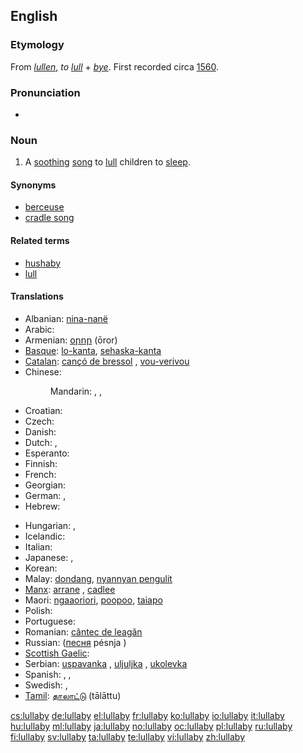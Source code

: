 ==English==
{{wikipedia}}

===Etymology===
From {{etyl|enm}} ''[[lullen]]'', ''to [[lull]]'' + ''[[bye]]''. First recorded circa [[w:1560|1560]].

===Pronunciation===
* {{audio|en-us-lullabye.ogg|Audio (US)}}

===Noun===
{{en-noun|lullab|ies}}

# A [[soothing]] [[song]] to [[lull]] children to [[sleep]].

====Synonyms====
* [[berceuse]]
* [[cradle song]]

====Related terms====
* [[hushaby]]
* [[lull]]

====Translations====
{{trans-top|a soothing song to lull children to sleep}}
* Albanian: [[nina-nanë]]
* Arabic: {{t|ar|تهويدة|f|tr=tahwiida}}
* Armenian: [[օրոր]] (ōror)
* [[Basque]]: [[lo-kanta]], [[sehaska-kanta]]
* [[Catalan]]: [[cançó de bressol]] {{f}}, [[vou-verivou]] {{m}}
* Chinese:
*: Mandarin: {{t|cmn|催眠曲|tr=cuīmiánqǔ|sc=Hani}},  {{t|cmn|搖籃曲|sc=Hani}},  {{t|cmn|摇篮曲|tr=yáolánqǔ|sc=Hani}}
* Croatian: {{t-|hr|uspavanka}}
* Czech: {{t-|cs|ukolébavka|f}}
* Danish: {{t|da|godnatsang}}
* Dutch: {{t|nl|slaapliedje|n}}, {{t|nl|wiegeliedje|n}}
* Esperanto: {{t-|eo|lulkanto|xs=Esperanto}}
* Finnish: {{t+|fi|tuutulaulu}}
* French: {{t+|fr|berceuse|f}}
* Georgian: {{t|ka|იავნანა|tr=iavnana|sc=Geor|xs=Georgian}}
* German: {{t+|de|Schlaflied|n}}, {{t+|de|Wiegenlied|n}}
* Hebrew: {{t-|he|שיר ערש|m|tr=shir eres}}
{{trans-mid}}
* Hungarian: {{t+|hu|altatódal}}, {{t-|hu|bölcsődal}}
* Icelandic: {{t+|is|vögguvísa|f}}
* Italian: {{t+|it|ninna nanna|f}}
* Japanese: {{t|ja|子守歌|tr=こもりうた, komori-uta}},  {{t|ja|ララバイ|tr=rarabai}}
* Korean: {{t+|ko|자장가|tr=jajangga|sc=Hang}}
* Malay: [[dondang]], [[nyannyan pengulit]]
* [[Manx]]: [[arrane]] {{m}}, [[cadlee]]
* Maori: [[ngaaoriori]], [[poopoo]], [[taiapo]]
* Polish: {{t+|pl|kołysanka|f}}
* Portuguese: {{t|pt|canção de ninar|f}}
* Romanian: [[cântec de leagăn]] {{n}}
* Russian: {{t|ru|колыбельная|f|tr=kolybél'naja}} ([[песня]] pésnja {{f}})
* [[Scottish Gaelic]]: {{t-|gd|òran tàlaidh|m|xs=Scottish Gaelic}}
* Serbian: [[uspavanka]] {{f}}, [[uljuljka]] {{f}}, [[ukolevka]]
* Spanish: {{t-|es|canción de cuna|f}},  {{t-|es|nana|f}},  {{t|es|canto de cuna|m}}
* Swedish: {{t|sv|vaggvisa|c}},  {{t|sv|godnattsång|c}}
* [[Tamil]]: [[தாலாட்டு]] (tālāttu)
{{trans-bottom}}

[[cs:lullaby]]
[[de:lullaby]]
[[el:lullaby]]
[[fr:lullaby]]
[[ko:lullaby]]
[[io:lullaby]]
[[it:lullaby]]
[[hu:lullaby]]
[[ml:lullaby]]
[[ja:lullaby]]
[[no:lullaby]]
[[oc:lullaby]]
[[pl:lullaby]]
[[ru:lullaby]]
[[fi:lullaby]]
[[sv:lullaby]]
[[ta:lullaby]]
[[te:lullaby]]
[[vi:lullaby]]
[[zh:lullaby]]